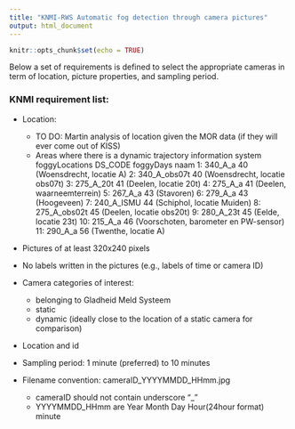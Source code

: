 ```yaml
---
title: "KNMI-RWS Automatic fog detection through camera pictures"
output: html_document
---
```


```r
knitr::opts_chunk$set(echo = TRUE)
```

Below a set of requirements is defined to select the appropriate cameras in term of location, picture properties, and sampling period.

### KNMI requirement list:

* Location:  
    + TO DO: Martin analysis of location given the MOR data (if they will ever come out of KISS)
    + Areas where there is a dynamic trajectory information system 
foggyLocations
         DS_CODE foggyDays                                  naam
 1:      340_A_a        40              (Woensdrecht, locatie A)
 2: 340_A_obs07t        40        (Woensdrecht, locatie obs07t) 
 3:    275_A_20t        41                 (Deelen, locatie 20t)
 4:      275_A_a        41             (Deelen, waarneemterrein)
 5:      267_A_a        43                            (Stavoren)
 6:      279_A_a        43                           (Hoogeveen)
 7:   240_A_ISMU        44            (Schiphol, locatie Muiden)
 8: 275_A_obs02t        45              (Deelen, locatie obs20t)
 9:    280_A_23t        45                  (Eelde, locatie 23t)
10:      215_A_a        46 (Voorschoten, barometer en PW-sensor)
11:      290_A_a        56                  (Twenthe, locatie A)

* Pictures of at least 320x240 pixels
* No labels written in the pictures (e.g., labels of time or camera ID)
* Camera categories of interest:
    + belonging to Gladheid Meld Systeem
    + static
    + dynamic (ideally close to the location of a static camera for comparison) 
    
* Location and id

* Sampling period: 1 minute (preferred) to 10 minutes

* Filename convention: cameraID_YYYYMMDD_HHmm.jpg  
    + cameraID should not contain underscore "_"  
    + YYYYMMDD_HHmm are Year Month Day Hour(24hour format) minute


